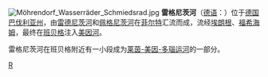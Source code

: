{{noteTA
|G1=DE
}}

[[File:Möhrendorf_Wasserräder_Schmiedsrad.jpg|right]]
'''雷格尼茨河'''（[[德语|德语]]：'''{{lang|de|Regnitz}}'''）位于[[德国|德国]][[巴伐利亚州|巴伐利亚州]]，由[[雷德尼茨河|雷德尼茨河]]和[[佩格尼茨河|佩格尼茨河]]在[[菲尔特|菲尔特]]汇流而成，流经[[埃朗根|埃朗根]]、[[福希海姆|福希海姆]]，最终在[[班贝格|班贝格]]注入[[美因河|美因河]]。

雷格尼茨河在班贝格附近有一小段成为[[莱茵-美因-多瑙运河|莱茵-美因-多瑙运河]]的一部分。

{{Authority control}}
{{Germany-geo-stub}}

[[Category:美因河水系|R]]